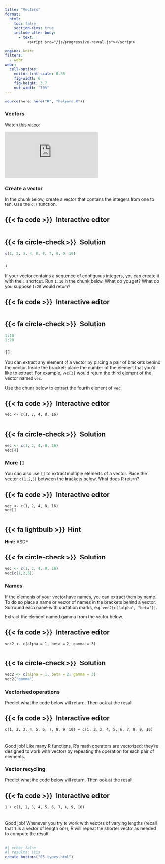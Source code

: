 ```yaml
---
title: "Vectors"
format:
  html: 
    toc: false
    section-divs: true
    include-after-body: 
      - text: |
          <script src="/js/progressive-reveal.js"></script>

engine: knitr
filters:
  - webr
webr:
  cell-options:
    editor-font-scale: 0.85
    fig-width: 6
    fig-height: 3.7
    out-width: "70%"
---
```


```r
source(here::here("R", "helpers.R"))
```

### Vectors {.no-hide}

Watch [this video](https://vimeo.com/220490316):

```{=html}
<div class="ratio ratio-4x3">
<iframe src="https://player.vimeo.com/video/220490316" frameborder="0" allow="autoplay; fullscreen; picture-in-picture" allowfullscreen></iframe>
</div>
```

### Create a vector

In the chunk below, create a vector that contains the integers from one to ten. Use the `c()` function.

::: {.panel-tabset}
## {{< fa code >}}&ensp;Interactive editor

```webr-r



```

## {{< fa circle-check >}}&ensp;Solution

```r
c(1, 2, 3, 4, 5, 6, 7, 8, 9, 10)
```

:::


### `:`

If your vector contains a sequence of contiguous integers, you can create it with the `:` shortcut. Run `1:10` in the chunk below. What do you get? What do you suppose `1:20` would return?

::: {.panel-tabset}
## {{< fa code >}}&ensp;Interactive editor

```webr-r



```

## {{< fa circle-check >}}&ensp;Solution

```r
1:10
1:20
```

:::


### `[]`

You can extract any element of a vector by placing a pair of brackets behind the vector. Inside the brackets place the number of the element that you'd like to extract. For example, `vec[3]` would return the third element of the vector named `vec`.

Use the chunk below to extract the fourth element of `vec`.

::: {.panel-tabset}
## {{< fa code >}}&ensp;Interactive editor

```webr-r
vec <- c(1, 2, 4, 8, 16)


```

## {{< fa circle-check >}}&ensp;Solution

```r
vec <- c(1, 2, 4, 8, 16)
vec[4]
```

:::

### More `[]`

You can also use `[]` to extract multiple elements of a vector. Place the vector `c(1,2,5)` between the brackets below. What does R return?

::: {.panel-tabset}
## {{< fa code >}}&ensp;Interactive editor

```webr-r
vec <- c(1, 2, 4, 8, 16)
vec[]


```

## {{< fa lightbulb >}}&ensp;Hint

**Hint:** ASDF

## {{< fa circle-check >}}&ensp;Solution

```r
vec <- c(1, 2, 4, 8, 16)
vec[c(1,2,5)]
```

:::


### Names

If the elements of your vector have names, you can extract them by name. To do so place a name or vector of names in the brackets behind a vector. Surround each name with quotation marks, e.g. `vec2[c("alpha", "beta")]`.

Extract the element named gamma from the vector below.

::: {.panel-tabset}
## {{< fa code >}}&ensp;Interactive editor

```webr-r
vec2 <- c(alpha = 1, beta = 2, gamma = 3)


```

## {{< fa circle-check >}}&ensp;Solution

```r
vec2 <- c(alpha = 1, beta = 2, gamma = 3)
vec2["gamma"]
```

:::


### Vectorised operations

Predict what the code below will return. Then look at the result.

::: {.panel-tabset}
## {{< fa code >}}&ensp;Interactive editor

```webr-r
c(1, 2, 3, 4, 5, 6, 7, 8, 9, 10) + c(1, 2, 3, 4, 5, 6, 7, 8, 9, 10)


```

:::

###

Good job! Like many R functions, R's math operators are vectorized: they're designed to work with vectors by repeating the operation for each pair of elements.

### Vector recycling

Predict what the code below will return. Then look at the result.

::: {.panel-tabset}
## {{< fa code >}}&ensp;Interactive editor

```webr-r
1 + c(1, 2, 3, 4, 5, 6, 7, 8, 9, 10)


```

:::

###

Good job! Whenever you try to work with vectors of varying lengths (recall that `1` is a vector of length one), R will repeat the shorter vector as needed to compute the result.

##

```r
#| echo: false
#| results: asis
create_buttons("05-types.html")
```
